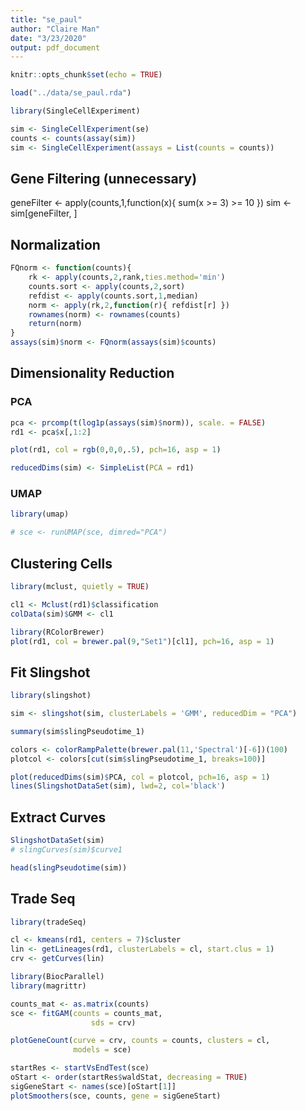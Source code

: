 ```yaml
---
title: "se_paul"
author: "Claire Man"
date: "3/23/2020"
output: pdf_document
---
```


```r
knitr::opts_chunk$set(echo = TRUE)
```

```r
load("../data/se_paul.rda")
```
  
```r
library(SingleCellExperiment)
```

```r
sim <- SingleCellExperiment(se)
counts <- counts(assay(sim))
sim <- SingleCellExperiment(assays = List(counts = counts))
```

## Gene Filtering (unnecessary)
geneFilter <- apply(counts,1,function(x){
    sum(x >= 3) >= 10
})
sim <- sim[geneFilter, ]


## Normalization
```r
FQnorm <- function(counts){
    rk <- apply(counts,2,rank,ties.method='min')
    counts.sort <- apply(counts,2,sort)
    refdist <- apply(counts.sort,1,median)
    norm <- apply(rk,2,function(r){ refdist[r] })
    rownames(norm) <- rownames(counts)
    return(norm)
}
assays(sim)$norm <- FQnorm(assays(sim)$counts)
```

## Dimensionality Reduction
### PCA
```r
pca <- prcomp(t(log1p(assays(sim)$norm)), scale. = FALSE)
rd1 <- pca$x[,1:2]
```

```r
plot(rd1, col = rgb(0,0,0,.5), pch=16, asp = 1)
```

```r
reducedDims(sim) <- SimpleList(PCA = rd1)
```

  
### UMAP
```r
library(umap)
```

```r
# sce <- runUMAP(sce, dimred="PCA")
```
  
## Clustering Cells
```r
library(mclust, quietly = TRUE)
```

```r
cl1 <- Mclust(rd1)$classification
colData(sim)$GMM <- cl1

library(RColorBrewer)
plot(rd1, col = brewer.pal(9,"Set1")[cl1], pch=16, asp = 1)
```

## Fit Slingshot  
```r
library(slingshot)
```

```r
sim <- slingshot(sim, clusterLabels = 'GMM', reducedDim = "PCA")
```

```r
summary(sim$slingPseudotime_1)

colors <- colorRampPalette(brewer.pal(11,'Spectral')[-6])(100)
plotcol <- colors[cut(sim$slingPseudotime_1, breaks=100)]

plot(reducedDims(sim)$PCA, col = plotcol, pch=16, asp = 1)
lines(SlingshotDataSet(sim), lwd=2, col='black')
```
  
## Extract Curves
```r
SlingshotDataSet(sim)
# slingCurves(sim)$curve1
```

```r
head(slingPseudotime(sim))
```

## Trade Seq
```r
library(tradeSeq)
```

```r
cl <- kmeans(rd1, centers = 7)$cluster
lin <- getLineages(rd1, clusterLabels = cl, start.clus = 1)
crv <- getCurves(lin)
```

```r
library(BiocParallel)
library(magrittr)
```

```r
counts_mat <- as.matrix(counts)
sce <- fitGAM(counts = counts_mat,
                  sds = crv)
```
  
```r
plotGeneCount(curve = crv, counts = counts, clusters = cl,
              models = sce)
```

```r
startRes <- startVsEndTest(sce)
oStart <- order(startRes$waldStat, decreasing = TRUE)
sigGeneStart <- names(sce)[oStart[1]]
plotSmoothers(sce, counts, gene = sigGeneStart)
```


